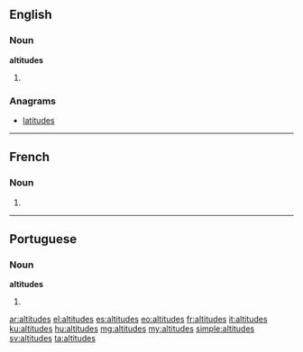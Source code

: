 ==English==

===Noun===
'''altitudes'''

# {{plural of|altitude}}

===Anagrams===
* [[latitudes]]

----

==French==

===Noun===
{{head|fr|g=f-p}}

# {{plural of|altitude|lang=fr}}

----
==Portuguese==

===Noun===
'''altitudes''' {{f}}

# {{plural of|altitude|lang=pt}}
{{rfc-auto}}

[[ar:altitudes]]
[[el:altitudes]]
[[es:altitudes]]
[[eo:altitudes]]
[[fr:altitudes]]
[[it:altitudes]]
[[ku:altitudes]]
[[hu:altitudes]]
[[mg:altitudes]]
[[my:altitudes]]
[[simple:altitudes]]
[[sv:altitudes]]
[[ta:altitudes]]